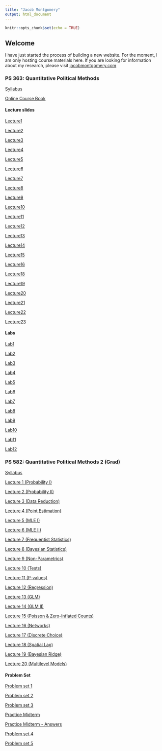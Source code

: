 ```yaml
---
title: "Jacob Montgomery"
output: html_document
---
```


```r
knitr::opts_chunk$set(echo = TRUE)
```

## Welcome

I have just started the process of building a new website. For the moment, I am only hosting course materials here.  If you are looking for information about my research, please visit [jacobmontgomery.com](http://www.jacobmontgomery.com)

### PS 363: Quantitative Political Methods

[Syllabus](https://jmontgomery.github.io/PS363Syllabus/Syllabus.html)  

[Online Course Book](http://jmontgomery.github.io/PS363CourseBook/)

#### Lecture slides
[Lecture1](https://jmontgomery.github.io/PS363Slides/01Introduction.pdf)

[Lecture2](https://jmontgomery.github.io/PS363Slides/02SamplingMeasurement.pdf)

[Lecture3](https://jmontgomery.github.io/PS363Slides/03CentralTendencySpread.pdf)

[Lecture4](https://jmontgomery.github.io/PS363Slides/04BasicProbability.pdf)

[Lecture5](https://jmontgomery.github.io/PS363Slides/05SamplingDistributions.pdf)

[Lecture6](https://jmontgomery.github.io/PS363Slides/06FindingProbabilities.pdf)

[Lecture7](https://jmontgomery.github.io/PS363Slides/07EstimatingMean.pdf)

[Lecture8](https://jmontgomery.github.io/PS363Slides/08HypothesisTesting1.pdf)

[Lecture9](https://jmontgomery.github.io/PS363Slides/09HypothesisTesting2.pdf)

[Lecture10](https://jmontgomery.github.io/PS363Slides/10HypothesisTesting3.pdf)

[Lecture11](https://jmontgomery.github.io/PS363Slides/11Causality.pdf)

[Lecture12](https://jmontgomery.github.io/PS363Slides/12TTest.pdf)

[Lecture13](https://jmontgomery.github.io/PS363Slides/13ContingencyTables.pdf)

[Lecture14](https://jmontgomery.github.io/PS363Slides/14BivariateRegression.pdf)

[Lecture15](https://jmontgomery.github.io/PS363Slides/15RegressionInference.pdf)

[Lecture16](https://jmontgomery.github.io/PS363Slides/16MultipleRegression.pdf)

[Lecture18](https://jmontgomery.github.io/PS363Slides/18DifferenceInDifferences.pdf)

[Lecture19](https://jmontgomery.github.io/PS363Slides/19RegressionDiscontinuity.pdf)

[Lecture20](https://jmontgomery.github.io/PS363Slides/IVModels.pdf)

[Lecture21](https://jmontgomery.github.io/PS363Slides/20ModelFit.pdf)

[Lecture22](https://jmontgomery.github.io/PS363Slides/21Diagnostics.pdf)

[Lecture23](https://jmontgomery.github.io/PS363Slides/21FinalReview.pdf)


#### Labs
[Lab1](https://jmontgomery.github.io/Lab/Lab1.zip)

[Lab2](https://jmontgomery.github.io/Lab/Lab2.zip)

[Lab3](https://jmontgomery.github.io/Lab/Lab3.zip)

[Lab4](https://jmontgomery.github.io/Lab/Lab4.zip)

[Lab5](https://jmontgomery.github.io/Lab/Lab5.zip)

[Lab6](https://jmontgomery.github.io/Lab/Lab6.zip)

[Lab7](https://jmontgomery.github.io/Lab/Lab7/Lab7.R)

[Lab8](https://jmontgomery.github.io/Lab/Lab8.zip)

[Lab9](https://jmontgomery.github.io/Lab/Lab9.zip)

[Lab10](https://jmontgomery.github.io/Lab/Lab10.zip)

[Lab11](https://jmontgomery.github.io/Lab/Lab11.zip)

[Lab12](https://jmontgomery.github.io/Lab/Lab12.zip)

### PS 582: Quantitative Political Methods 2 (Grad)


[Syllabus](https://jmontgomery.github.io/PS582/Syllabus.pdf)  

[Lecture 1 (Probability I)](https://jmontgomery.github.io/PS582/Lectures/01Probability1.pdf)  

[Lecture 2 (Probability II)](https://jmontgomery.github.io/PS582/Lectures/02Probability2.pdf)

[Lecture 3 (Data Reduction)](https://jmontgomery.github.io/PS582/Lectures/03DataReduction.pdf)

[Lecture 4 (Point Estimation)](https://jmontgomery.github.io/PS582/Lectures/04PointEstimation.pdf)

[Lecture 5 (MLE I)](https://jmontgomery.github.io/PS582/Lectures/05MLE1.pdf)

[Lecture 6 (MLE II)](https://jmontgomery.github.io/PS582/Lectures/06MLE2.pdf)

[Lecture 7 (Frequentist Statistics)](https://jmontgomery.github.io/PS582/Lectures/07Frequentist.pdf)

[Lecture 8 (Bayesian Statistics)](https://jmontgomery.github.io/PS582/Lectures/08Bayesian.pdf)

[Lecture 9 (Non-Parametrics)](https://jmontgomery.github.io/PS582/Lectures/09NonParametrics.pdf)

[Lecture 10 (Tests)](https://jmontgomery.github.io/PS582/Lectures/10Tests.pdf)

[Lecture 11 (P-values)](https://jmontgomery.github.io/PS582/Lectures/11Pvalues.pdf)

[Lecture 12 (Regression)](https://jmontgomery.github.io/PS582/Lectures/12Regression.pdf)

[Lecture 13 (GLM)](https://jmontgomery.github.io/PS582/Lectures/13GLMIntro.pdf)

[Lecture 14 (GLM II)](https://jmontgomery.github.io/PS582/Lectures/14MoreGLMs.pdf)

[Lecture 15 (Poisson \& Zero-Inflated Counts)](https://jmontgomery.github.io/PS582/Lectures/15PoissonZeroInf.pdf)

[Lecture 16 (Networks)](https://jmontgomery.github.io/PS582/Lectures/16Networks.pdf)

[Lecture 17 (Discrete Choice)](https://jmontgomery.github.io/PS582/Lectures/17DiscreteChoice.pdf)

[Lecture 18 (Spatial Lag)](https://jmontgomery.github.io/PS582/Lectures/18SpatialLag.pdf)

[Lecture 19 (Bayesian Ridge)](https://jmontgomery.github.io/PS582/Lectures/19BayesianRidge.pdf)

[Lecture 20 (Multilevel Models)](https://jmontgomery.github.io/PS582/Lectures/20Multilevel.pdf)


#### Problem Set

[Problem set 1](https://jmontgomery.github.io/PS582/ProblemSets/PS1.pdf)

[Problem set 2](https://jmontgomery.github.io/PS582/ProblemSets/PS2.pdf)

[Problem set 3](https://jmontgomery.github.io/PS582/ProblemSets/PS3.pdf)

[Practice Midterm](https://jmontgomery.github.io/PS582/ProblemSets/PracticeMidterm.pdf)

[Practice Midterm - Answers](https://jmontgomery.github.io/PS582/ProblemSets/PracticeMidterm_Answer.pdf)

[Problem set 4](https://jmontgomery.github.io/PS582/ProblemSets/PS4.pdf)

[Problem set 5](https://jmontgomery.github.io/PS582/ProblemSets/PS5.pdf)
